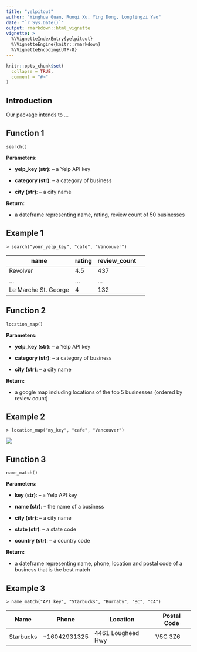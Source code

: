 ```yaml
---
title: "yelpitout"
author: "Yinghua Guan, Ruoqi Xu, Ying Dong, Longlingzi Yao"
date: "`r Sys.Date()`"
output: rmarkdown::html_vignette
vignette: >
  %\VignetteIndexEntry{yelpitout}
  %\VignetteEngine{knitr::rmarkdown}
  %\VignetteEncoding{UTF-8}
---
```


```r
knitr::opts_chunk$set(
  collapse = TRUE,
  comment = "#>"
)
```

## Introduction

Our package intends to ...


## Function 1

```
search()
```

**Parameters:**

* **yelp_key (str)**: -- a Yelp API key

* **category (str)**: -- a category of business 
            
* **city (str)**: -- a city name    

**Return:**

* a dateframe representing name, rating, review count of 50 businesses

## Example 1

```
> search("your_yelp_key", "cafe", "Vancouver")
```     

| name | rating | review_count| 
| --- | -------- | -------- | -------- |
| Revolver | 4.5 | 437 | 
| ... | ... | ... | 
| Le Marche St. George | 4 | 132 | 

## Function 2

```
location_map()
```

**Parameters:**

* **yelp_key (str)**: -- a Yelp API key

* **category (str)**: -- a category of business 
            
* **city (str)**: -- a city name

**Return:**

* a google map including locations of the top 5 businesses (ordered by review count)

## Example 2

```
> location_map("my_key", "cafe", "Vancouver")
```    

![](../image/function3_output.png)
   
## Function 3

```
name_match()
```

**Parameters:**

* **key (str)**: -- a Yelp API key

* **name (str)**: -- the name of a business 
            
* **city (str)**: -- a city name    
   
* **state (str)**: -- a state code    
   
* **country (str)**: -- a country code

**Return:**

* a dateframe representing name, phone, location and postal code of a business that is the best match

## Example 3

```
> name_match("API_key", "Starbucks", "Burnaby", "BC", "CA")
```     

| Name | Phone | Location | Postal Code |
| --- | -------- | -------- | -------- |
| Starbucks | +16042931325 | 4461 Lougheed Hwy | V5C 3Z6 |         
              
                 
                    
                       
                          
                             
                             